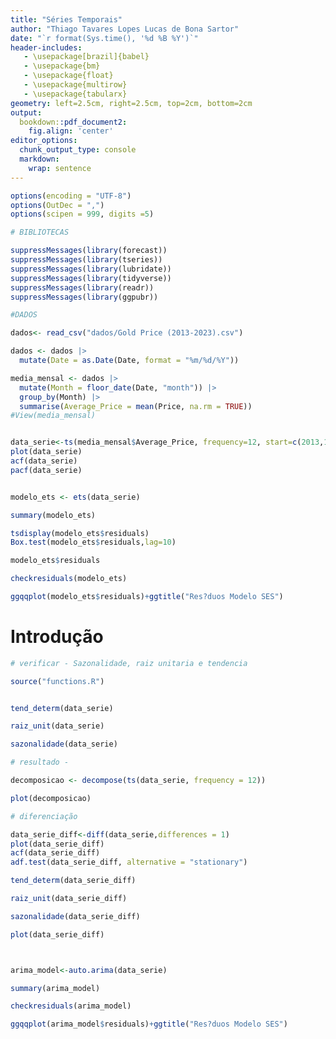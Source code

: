 ```yaml
---
title: "Séries Temporais"
author: "Thiago Tavares Lopes Lucas de Bona Sartor"
date: "`r format(Sys.time(), '%d %B %Y')`"
header-includes:
   - \usepackage[brazil]{babel}
   - \usepackage{bm}
   - \usepackage{float}
   - \usepackage{multirow}
   - \usepackage{tabularx}
geometry: left=2.5cm, right=2.5cm, top=2cm, bottom=2cm
output:
  bookdown::pdf_document2:
    fig.align: 'center'
editor_options:
  chunk_output_type: console
  markdown: 
    wrap: sentence
---
```

```r
options(encoding = "UTF-8")
options(OutDec = ",")
options(scipen = 999, digits =5)
``` 

```r
# BIBLIOTECAS

suppressMessages(library(forecast))
suppressMessages(library(tseries))
suppressMessages(library(lubridate))
suppressMessages(library(tidyverse))
suppressMessages(library(readr))
suppressMessages(library(ggpubr))


```



```r

#DADOS

dados<- read_csv("dados/Gold Price (2013-2023).csv")

dados <- dados |> 
  mutate(Date = as.Date(Date, format = "%m/%d/%Y"))

media_mensal <- dados |> 
  mutate(Month = floor_date(Date, "month")) |> 
  group_by(Month) |> 
  summarise(Average_Price = mean(Price, na.rm = TRUE))
#View(media_mensal)


data_serie<-ts(media_mensal$Average_Price, frequency=12, start=c(2013,1))
plot(data_serie)
acf(data_serie)
pacf(data_serie)


modelo_ets <- ets(data_serie)

summary(modelo_ets)

tsdisplay(modelo_ets$residuals)
Box.test(modelo_ets$residuals,lag=10)

modelo_ets$residuals

checkresiduals(modelo_ets)

ggqqplot(modelo_ets$residuals)+ggtitle("Res?duos Modelo SES")

```


# Introdução 


```r

# verificar - Sazonalidade, raiz unitaria e tendencia

source("functions.R")


tend_determ(data_serie)

raiz_unit(data_serie)

sazonalidade(data_serie)

# resultado - 
```

```r

decomposicao <- decompose(ts(data_serie, frequency = 12))

plot(decomposicao)

```


```r
# diferenciação

data_serie_diff<-diff(data_serie,differences = 1)
plot(data_serie_diff)
acf(data_serie_diff)
adf.test(data_serie_diff, alternative = "stationary")

tend_determ(data_serie_diff)

raiz_unit(data_serie_diff)

sazonalidade(data_serie_diff)

plot(data_serie_diff)




```



```r
arima_model<-auto.arima(data_serie)

summary(arima_model)

checkresiduals(arima_model)

ggqqplot(arima_model$residuals)+ggtitle("Res?duos Modelo SES")


```



